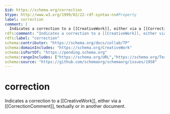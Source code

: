 ```yaml
---
$id: https://schema.org/correction
$type: http://www.w3.org/1999/02/22-rdf-syntax-ns#Property
label: correction
comment: |
  Indicates a correction to a [[CreativeWork]], either via a [[CorrectionComment]], textually or in another document.
rdfs:comment: "Indicates a correction to a [[CreativeWork]], either via a [[CorrectionComment]], textually or in another document."
rdfs:label: "correction"
schema:contributor: "https://schema.org/docs/collab/TP"
schema:domainIncludes: "https://schema.org/CreativeWork"
schema:isPartOf: "https://pending.schema.org"
schema:rangeIncludes: ["https://schema.org/URL","https://schema.org/Text","https://schema.org/CorrectionComment"]
schema:source: "https://github.com/schemaorg/schemaorg/issues/1950"
---
```


# correction

Indicates a correction to a [[CreativeWork]], either via a [[CorrectionComment]], textually or in another document.

